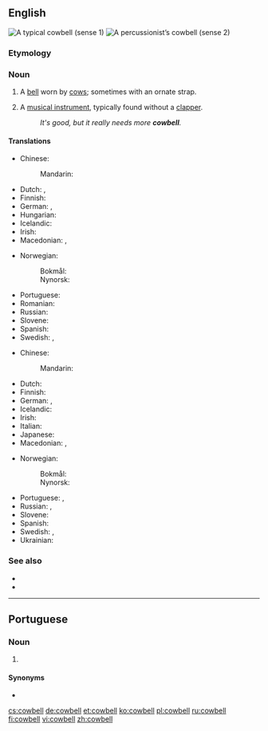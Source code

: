 ==English==
[[Image:Cowbell-2.jpg|thumb|right|A typical cowbell (sense 1)]]
[[Image:Koebel.jpg|thumb|right|A percussionist’s cowbell (sense 2)]]
{{rfex|sound file, please}}
===Etymology===
{{compound|cow|bell|lang=en}}

===Noun===
{{en-noun|~}}

# A [[bell]] worn by [[cow]]s; sometimes with an ornate strap.
# {{context|musical instruments|lang=en}} A [[musical instrument]], typically found without a [[clapper]].
#: ''It's good, but it really needs more '''cowbell'''.''

====Translations====
{{trans-top|bell worn by cows}}
* Chinese:
*: Mandarin: {{t-needed|cmn}}
* Dutch: {{t|nl|koeienbel|f}}, {{t+|nl|koebel|f}}
* Finnish: {{t+|fi|lehmänkello}}
* German: {{t|de|Kuhglocke|f}}, {{t+|de|Kuhschelle|f}}
* Hungarian: {{t+|hu|kolomp}}
* Icelandic: {{t|is|kúabjalla|f}}
* Irish: {{t|ga|clog eallaigh|m}}
* Macedonian: {{t|mk|клопотарец|m|tr=klopotárec}}, {{t|mk|прапорец|m|tr=práporec}}
{{trans-mid}}
* Norwegian:
*: Bokmål: {{t+|nb|kubjelle|m|f}}
*: Nynorsk: {{t|nn|kubjølle|f}}
* Portuguese: {{t+|pt|cincerro|m}}
* Romanian: {{t+|ro|talangă|f}}
* Russian: {{t|ru|коровий колокольчик|m|tr=koróvij kolokól’čik}}
* Slovene: {{t|sl|kravji zvonec|m}}
* Spanish: {{t|es|cencerro|m}}
* Swedish: {{t+|sv|koskälla|c}}, {{t|sv|kobjällra|c}}
{{trans-bottom}}

{{trans-top|musical instrument}}
* Chinese:
*: Mandarin: {{t-needed|cmn}}
* Dutch: {{t+|nl|koebel|f}}
* Finnish: {{t+|fi|lehmänkello}}
* German: {{t|de|Kuhglocke|f}}, {{t+|de|Kuhschelle}}
* Icelandic: {{t|is|kúabjalla|f}}
* Irish: {{t|ga|clog eallaigh|m}}
* Italian: {{t+|it|campanaccio|m}}
* Japanese: {{t|ja|カウベル|tr=kauberu}}
* Macedonian: {{t|mk|клопотарец|m|tr=klopotárec}}, {{t|mk|прапорец|m|tr=práporec}}
{{trans-mid}}
* Norwegian:
*: Bokmål: {{t+|nb|kubjelle|m|f}}
*: Nynorsk: {{t|nn|kubjølle|f}}
* Portuguese: {{t+|pt|caneca|f}}, {{t|pt|cowbell|m}}
* Russian: {{t+|ru|колоколец|m|tr=kolokólets}}, {{t|ru|сенсерро|n|tr=sensérro}}
* Slovene: {{t|sl|kravji zvonec|m}}
* Spanish: {{t|es|cencerro|m}}
* Swedish: {{t+|sv|koskälla|c}}, {{t|sv|kobjällra|c}}
* Ukrainian: {{t|uk|тронка|f|tr=tronka}}
{{trans-bottom}}

===See also===
* {{projectlink|wikipedia}}
* {{projectlink|wikipedia|More cowbell}}
----

==Portuguese==

===Noun===
{{pt-noun|m|s}}

# {{lb|pt|musical instruments}} {{l|en|cowbell}} {{gloss|a percussion instrument}}

====Synonyms====
* {{l|pt|caneca}}

[[cs:cowbell]]
[[de:cowbell]]
[[et:cowbell]]
[[ko:cowbell]]
[[pl:cowbell]]
[[ru:cowbell]]
[[fi:cowbell]]
[[vi:cowbell]]
[[zh:cowbell]]
